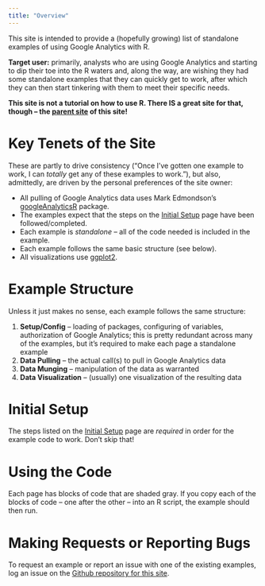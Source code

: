 ```yaml
---
title: "Overview"
---
```


This site is intended to provide a (hopefully growing) list of standalone examples of using Google Analytics with R. 

**Target user:** primarily, analysts who are using Google Analytics and starting to dip their toe into the R waters and, along the way, are wishing they had some standalone examples that they can quickly get to work, after which they can then start tinkering with them to meet their specific needs.

**This site is not a tutorial on how to use R. There IS a great site for that, though -- the [parent site](http://dartistics.com) of this site!**

# Key Tenets of the Site
These are partly to drive consistency ("Once I've gotten one example to work, I can _totally_ get any of these examples to work."), but also, admittedly, are driven by the personal preferences of the site owner:

* All pulling of Google Analytics data uses Mark Edmondson's [googleAnalyticsR](http://code.markedmondson.me/googleAnalyticsR/) package.
* The examples expect that the steps on the [Initial Setup](setup.html) page have been followed/completed.
* Each example is _standalone_ -- all of the code needed is included in the example.
* Each example follows the same basic structure (see below).
* All visualizations use [ggplot2](http://ggplot2.tidyverse.org/reference/).

# Example Structure
Unless it just makes no sense, each example follows the same structure:

1. **Setup/Config** -- loading of packages, configuring of variables, authorization of Google Analytics; this is pretty redundant across many of the examples, but it's required to make each page a standalone example
2. **Data Pulling** -- the actual call(s) to pull in Google Analytics data
3. **Data Munging** -- manipulation of the data as warranted
4. **Data Visualization** -- (usually) one visualization of the resulting data

# Initial Setup
The steps listed on the [Initial Setup](setup.html) page are *required* in order for the example code to work. Don't skip that!

# Using the Code
Each page has blocks of code that are shaded gray. If you copy each of the blocks of code -- one after the other -- into an R script, the example should then run.

# Making Requests or Reporting Bugs
To request an example or report an issue with one of the existing examples, log an issue on the [Github repository for this site](https://github.com/gilliganondata/dartistics-googleanalytics/issues).